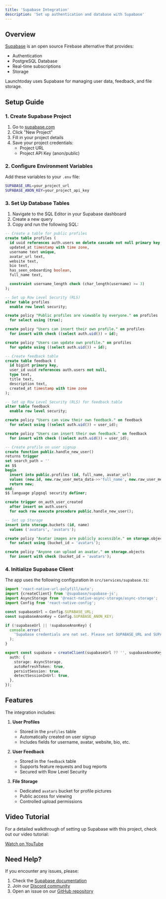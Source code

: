 ```yaml
---
title: 'Supabase Integration'
description: 'Set up authentication and database with Supabase'
---
```


## Overview

[Supabase](https://supabase.com/) is an open source Firebase alternative that provides:
- Authentication
- PostgreSQL Database
- Real-time subscriptions
- Storage

Launchtoday uses Supabase for managing user data, feedback, and file storage.

## Setup Guide

### 1. Create Supabase Project

1. Go to [supabase.com](https://supabase.com)
2. Click "New Project"
3. Fill in your project details
4. Save your project credentials:
   - Project URL
   - Project API Key (anon/public)

### 2. Configure Environment Variables

Add these variables to your `.env` file:

```bash
SUPABASE_URL=your_project_url
SUPABASE_ANON_KEY=your_project_api_key
```

### 3. Set Up Database Tables

1. Navigate to the SQL Editor in your Supabase dashboard
2. Create a new query
3. Copy and run the following SQL:

```sql
-- Create a table for public profiles
create table profiles (
  id uuid references auth.users on delete cascade not null primary key,
  updated_at timestamp with time zone,
  username text unique,
  avatar_url text,
  website text,
  bio text,
  has_seen_onboarding boolean,
  full_name text,

  constraint username_length check (char_length(username) >= 3)
);

-- Set up Row Level Security (RLS)
alter table profiles
  enable row level security;

create policy "Public profiles are viewable by everyone." on profiles
  for select using (true);

create policy "Users can insert their own profile." on profiles
  for insert with check ((select auth.uid()) = id);

create policy "Users can update own profile." on profiles
  for update using ((select auth.uid()) = id);

-- Create feedback table
create table feedback (
  id bigint primary key,
  user_id uuid references auth.users not null,
  type text,
  title text,
  description text,
  created_at timestamp with time zone
);

-- Set up Row Level Security (RLS) for feedback table
alter table feedback
  enable row level security;

create policy "Users can view their own feedback." on feedback
  for select using ((select auth.uid()) = user_id);

create policy "Users can insert their own feedback." on feedback
  for insert with check ((select auth.uid()) = user_id);

-- Create profile on user signup
create function public.handle_new_user()
returns trigger
set search_path = ''
as $$
begin
  insert into public.profiles (id, full_name, avatar_url)
  values (new.id, new.raw_user_meta_data->>'full_name', new.raw_user_meta_data->>'avatar_url');
  return new;
end;
$$ language plpgsql security definer;

create trigger on_auth_user_created
  after insert on auth.users
  for each row execute procedure public.handle_new_user();

-- Set up Storage
insert into storage.buckets (id, name)
  values ('avatars', 'avatars');

create policy "Avatar images are publicly accessible." on storage.objects
  for select using (bucket_id = 'avatars');

create policy "Anyone can upload an avatar." on storage.objects
  for insert with check (bucket_id = 'avatars');
```

### 4. Initialize Supabase Client

The app uses the following configuration in `src/services/supabase.ts`:

```typescript
import 'react-native-url-polyfill/auto';
import {createClient} from '@supabase/supabase-js';
import AsyncStorage from '@react-native-async-storage/async-storage';
import Config from 'react-native-config';

const supabaseUrl = Config.SUPABASE_URL;
const supabaseAnonKey = Config.SUPABASE_ANON_KEY;

if (!supabaseUrl || !supabaseAnonKey) {
  console.error(
    'Supabase credentials are not set. Please set SUPABASE_URL and SUPABASE_ANON_KEY in .env',
  );
}

export const supabase = createClient(supabaseUrl ?? '', supabaseAnonKey ?? '', {
  auth: {
    storage: AsyncStorage,
    autoRefreshToken: true,
    persistSession: true,
    detectSessionInUrl: true,
  },
});
```

## Features

The integration includes:

1. **User Profiles**
   - Stored in the `profiles` table
   - Automatically created on user signup
   - Includes fields for username, avatar, website, bio, etc.

2. **User Feedback**
   - Stored in the `feedback` table
   - Supports feature requests and bug reports
   - Secured with Row Level Security

3. **File Storage**
   - Dedicated `avatars` bucket for profile pictures
   - Public access for viewing
   - Controlled upload permissions

## Video Tutorial

For a detailed walkthrough of setting up Supabase with this project, check out our video tutorial:

[Watch on YouTube](https://youtube.com/your-channel-link)

## Need Help?

If you encounter any issues, please:
1. Check the [Supabase documentation](https://supabase.com/docs)
2. Join our [Discord community](https://discord.gg/your-invite-link)
3. Open an issue on our [GitHub repository](https://github.com/your-repo)